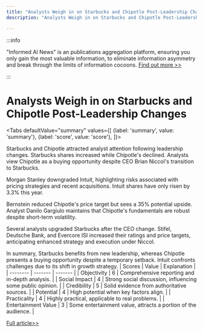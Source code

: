 ```yaml
---
title: "Analysts Weigh in on Starbucks and Chipotle Post-Leadership Changes"
description: "Analysts Weigh in on Starbucks and Chipotle Post-Leadership Changes"

---
```



:::info

"Informed AI News" is an publications aggregation platform, ensuring you only gain the most valuable information, to eliminate information asymmetry and break through the limits of information cocoons.  [Find out more >>](/)

:::

# Analysts Weigh in on Starbucks and Chipotle Post-Leadership Changes


<Tabs
	defaultValue="summary"
	values={[
	{label: 'summary', value: 'summary'},
	{label: 'score', value: 'score'},
]}>
<TabItem value="summary">


Starbucks and Chipotle attracted analyst attention following leadership changes. Starbucks shares increased while Chipotle's declined. Analysts view Chipotle as a buying opportunity despite CEO Brian Niccol's transition to Starbucks.

Morgan Stanley downgraded Intuit, highlighting risks associated with pricing strategies and recent acquisitions. Intuit shares have only risen by 3.3% this year.

Bernstein reduced Chipotle's price target but sees a 35% potential upside. Analyst Danilo Gargiulo maintains that Chipotle's fundamentals are robust despite short-term volatility.

Several analysts upgraded Starbucks after the CEO change. Stifel, Deutsche Bank, and Evercore ISI increased their ratings and price targets, anticipating enhanced strategy and execution under Niccol.

In summary, Starbucks benefits from new leadership, whereas Chipotle presents a buying opportunity despite a temporary setback. Intuit confronts challenges due to its shift in growth strategy.
</TabItem>
<TabItem value="score">
	| Scores     | Value   | Explanation |
	| -------- | ------- | ------- |
	| Objectivity  | 6    | Comprehensive reporting and in-depth analysis.    |
	| Social Impact | 4     | Strong social discussion, influencing some public opinion.    |
	| Credibility    | 5    | Solid evidence from authoritative sources.    |
	| Potential    | 4    | High potential when key factors align.    |
	| Practicality    | 4    | Highly practical, applicable to real problems.    |
	| Entertainment Value    | 3    | Some entertainment value, attracts a portion of the audience.    |
</TabItem>
</Tabs>

[Full article>>](https://www.cnbc.com/2024/08/14/analyst-calls-all-the-market-moving-wall-street-chatter-from-wednesday.html)
